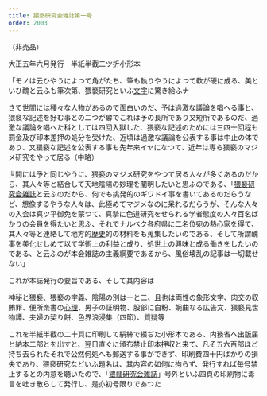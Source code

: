 ```yaml
---
title: 猥褻研究会雑誌第一号
order: 2003
---
```

（非売品）

大正五年六月発行　半紙半截二ツ折小形本

「モノは云ひやうによつて角がたち、筆も執りやうによつて軟が硬に成る、美といひ醜と云ふも筆次第、猥褻研究といふ[文字](/main/14-character/)に驚き給ふナ


さて世間には種々な人物があるので面白いのだ、予は過激な議論を唱へる事と、猥褻な記述を好む事との二つが癖でこれは予の長所であり又短所であるのだ、過激な議論を唱へた科としては四回入獄した、猥褻な記述のためには三四十回程も罰金及び印本差押の処分を受けた、近頃は過激な議論を公表する事は中止の体であり、又猥褻な記述を公表する事も先年来イヤになつて、近年は専ら猥褻のマジメ研究をやって居る（中略）


世間には予と同じやうに、猥褻のマジメ研究をやつて居る人々が多くあるのだから、其人々等と結合して天地陰陽の妙理を闡明したいと思ふのである、「[猥褻研究会雑誌](/appendix/03/)と云ふのだから、何でも挑発的のギワドイ事を書いてあるのだらうなど、想像するやうな人々は、此極めてマジメなのに呆れるだらうが、そんな人々の入会は真ツ平御免を蒙つて、真摯に色道研究をせられる学者態度の人々百名ばかりの会員を得たいと思ふ、それでナルベク各府県に二名位宛の熱心家を得て、其人々等と連絡して地方的[歴史](/main/06-history/)的の材料をも蒐集したいのである、そして所謂醜事を美化せしめて以て学術上の利益と成り、処世上の興味と成る働きをしたいのである、と云ふのが本会雑誌の主義綱要であるから、風俗壊乱の記事は一切載せない」

これが本誌発行の要旨である、そして其内容は

神秘と猥褻、猥褻の字義、陰陽の別は一と二、且也は両性の象形文字、肉交の収賄罪、便所楽書の[心理](/main/41-psychology/)、男子の証明物、股部に白粉、婉曲なる広告文、猥褻見世物譚、夫婦の契り餅、色界浪浸集（四節）、質疑等

これを半紙半截の二十頁に印刷して絹絲で綴ぢた小形本である、内務省へ出版届と納本二部とを出すと、翌日直ぐに頒布禁止印本押収と来て、凡そ五六百部ほど持ち去られたそれで公然何処へも郵送する事ができず、印刷費四十円ばかりの損失であり、猥褻研究などいふ題名は、其内容の如何に拘らず、発行すれば毎号禁止するとの内意を聴いたので、「[猥褻研究会雑誌](/appendix/03/)」号外といふ四頁の印刷物に毒言を吐き散らして発行し、是亦初号限りであつた